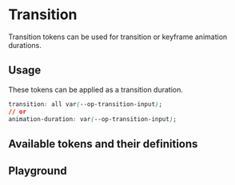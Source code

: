 
# Transition

Transition tokens can be used for transition or keyframe animation durations.

## Usage

These tokens can be applied as a transition duration.

```css
transition: all var(--op-transition-input);
// or
animation-duration: var(--op-transition-input);
```

## Available tokens and their definitions

<DesignTokenDocBlock categoryName="Transition" viewType="card" />

## Playground

<Primary />
<ArgsTable of="." story="^" />
